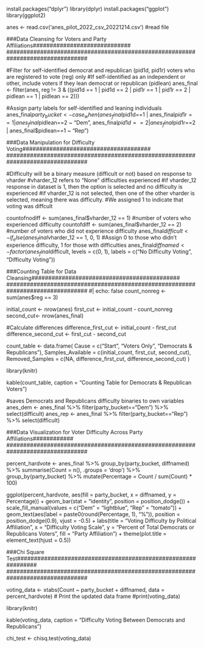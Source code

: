 install.packages("dplyr")
library(dplyr)
install.packages("ggplot")
library(ggplot2)

anes <- read.csv('anes_pilot_2022_csv_20221214.csv') #read file

################################################################################
###Data Cleansing for Voters and Party Affiliations#############################
################################################################################

#Filter for self-identified democrat and republican (pid1d, pid1r) voters who are registered to vote (reg) only
#If self-identified as an independent or other, include voters if they lean democrat or republican (pidlean)
anes_final <- filter(anes, reg != 3 & ((pid1d == 1 | pid1d == 2 
                                        | pid1r == 1 | pid1r == 2
                                        | pidlean == 1 | pidlean == 2)))

#Assign party labels for self-identified and leaning individuals
anes_final$party_bucket <- case_when(
  anes_final$pid1d==1 | anes_final$pid1r==1 | anes_final$pidlean==2 ~ "Dem",
  anes_final$pid1d==2 | anes_final$pid1r==2 | anes_final$pidlean==1 ~ "Rep")

################################################################################
###Data Manipulation for Difficulty Voting######################################
################################################################################

#Difficulty will be a binary measure (difficult or not) based on response to vharder
#vharder_12 refers to "None" difficulties experienced
#if vharder_12 response in dataset is 1, then the option is selected and no difficulty is experienced
#if vharder_12 is not selected, then one of the other vharder is selected, meaning there was difficulty. 
#We assigned 1 to indicate that voting was diffcult

countofnodiff <- sum(anes_final$vharder_12 == 1) #number of voters who experienced difficulty
countofdiff <- sum(anes_final$vharder_12 == 2) #number of voters who did not experience difficulty
anes_final$difficult <- if_else(anes_final$vharder_12 == 1, 0, 1) #Assign 0 to those who didn't experience difficulty, 1 for those with difficulties
anes_final$diffnamed <- factor(anes_final$difficult, 
                                    levels = c(0, 1), 
                                    labels = c("No Difficulty Voting", "Difficulty Voting"))

################################################################################
###Counting Table for Data Cleansing############################################
################################################################################
#| echo: false
count_nonreg <- sum(anes$reg == 3)

initial_count <- nrow(anes)
first_cut <- initial_count - count_nonreg
second_cut<- nrow(anes_final)

#Calculate differences
difference_first_cut <- initial_count - first_cut
difference_second_cut <- first_cut - second_cut

count_table <- data.frame(
  Cause = c("Start", "Voters Only", "Democrats & Republicans"),
  Samples_Available = c(initial_count, first_cut, second_cut),
  Removed_Samples = c(NA, difference_first_cut, difference_second_cut)
)


library(knitr)

kable(count_table, caption = "Counting Table for Democrats & Republican Voters")

#saves Democrats and Republicans difficulty binaries to own variables
anes_dem <- anes_final %>% filter(party_bucket=="Dem") %>% select(difficult)
anes_rep <- anes_final %>% filter(party_bucket=="Rep") %>% select(difficult)

################################################################################
###Data Visualization for Voter Difficulty Across Party Affiliations############
################################################################################

percent_hardvote <- anes_final %>%
  group_by(party_bucket, diffnamed) %>%
  summarise(Count = n(), .groups = 'drop') %>%
  group_by(party_bucket) %>%
  mutate(Percentage = Count / sum(Count) * 100)

ggplot(percent_hardvote, aes(fill = party_bucket, x = diffnamed, y = Percentage)) +
  geom_bar(stat = "identity", position = position_dodge()) +
  scale_fill_manual(values = c("Dem" = "lightblue", 
                               "Rep" = "tomato")) +
  geom_text(aes(label = paste0(round(Percentage, 1), "%")),
            position = position_dodge(0.9),
            vjust = -0.5) +
  labs(title = "Voting Difficulty by Political Affiliation", 
       x = "Difficulty Voting Scale", 
       y = "Percent of Total Democrats or Republicans Voters",
       fill = "Party Affiliation") +
  theme(plot.title = element_text(hjust = 0.5))

################################################################################
###Chi Square Test##############################################################
################################################################################

voting_data <- xtabs(Count ~ party_bucket + diffnamed, data = percent_hardvote)
# Print the updated data frame
#print(voting_data)

library(knitr)

kable(voting_data, caption = "Difficulty Voting Between Democrats and Republicans")


chi_test <- chisq.test(voting_data)

